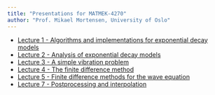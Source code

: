 ```yaml
---
title: "Presentations for MATMEK-4270"
author: "Prof. Mikael Mortensen, University of Oslo"
---
```


* [Lecture 1 - Algorithms and implementations for exponential decay models](intro.qmd)
* [Lecture 2 - Analysis of exponential decay models](analysis.qmd)
* [Lecture 3 - A simple vibration problem](vibration.qmd)
* [Lecture 4 - The finite difference method](finitedifferences.qmd)
* [Lecture 5 - Finite difference methods for the wave equation](wave.qmd)
* [Lecture 7 - Postprocessing and interpolation](postprocessing.qmd)
